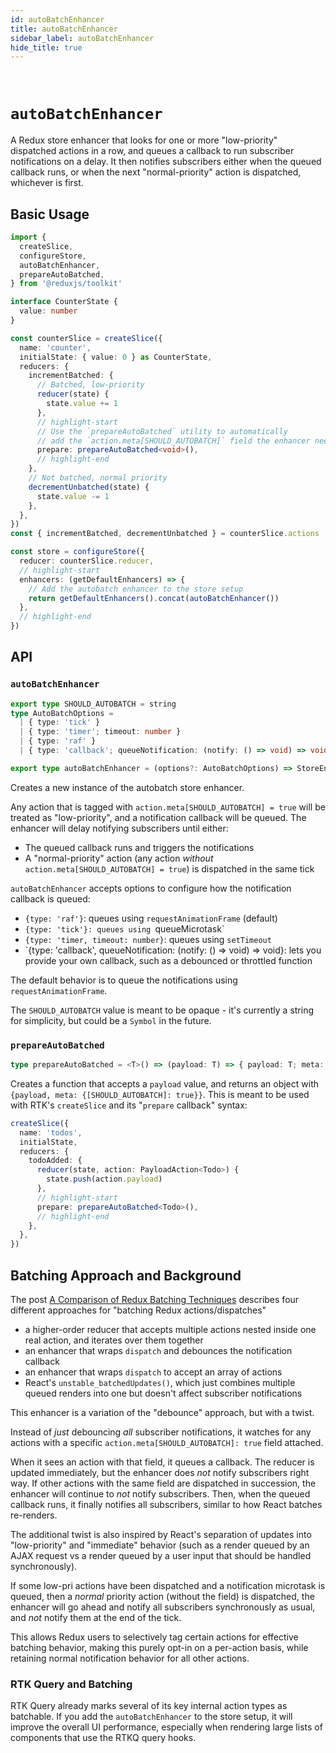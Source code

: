 ```yaml
---
id: autoBatchEnhancer
title: autoBatchEnhancer
sidebar_label: autoBatchEnhancer
hide_title: true
---
```


&nbsp;

# `autoBatchEnhancer`

A Redux store enhancer that looks for one or more "low-priority" dispatched actions in a row, and queues a callback to run subscriber notifications on a delay. It then notifies subscribers either when the queued callback runs, or when the next "normal-priority" action is dispatched, whichever is first.

## Basic Usage

```ts
import {
  createSlice,
  configureStore,
  autoBatchEnhancer,
  prepareAutoBatched,
} from '@reduxjs/toolkit'

interface CounterState {
  value: number
}

const counterSlice = createSlice({
  name: 'counter',
  initialState: { value: 0 } as CounterState,
  reducers: {
    incrementBatched: {
      // Batched, low-priority
      reducer(state) {
        state.value += 1
      },
      // highlight-start
      // Use the `prepareAutoBatched` utility to automatically
      // add the `action.meta[SHOULD_AUTOBATCH]` field the enhancer needs
      prepare: prepareAutoBatched<void>(),
      // highlight-end
    },
    // Not batched, normal priority
    decrementUnbatched(state) {
      state.value -= 1
    },
  },
})
const { incrementBatched, decrementUnbatched } = counterSlice.actions

const store = configureStore({
  reducer: counterSlice.reducer,
  // highlight-start
  enhancers: (getDefaultEnhancers) => {
    // Add the autobatch enhancer to the store setup
    return getDefaultEnhancers().concat(autoBatchEnhancer())
  },
  // highlight-end
})
```

## API

### `autoBatchEnhancer`

```ts title="autoBatchEnhancer signature" no-transpile
export type SHOULD_AUTOBATCH = string
type AutoBatchOptions =
  | { type: 'tick' }
  | { type: 'timer'; timeout: number }
  | { type: 'raf' }
  | { type: 'callback'; queueNotification: (notify: () => void) => void }

export type autoBatchEnhancer = (options?: AutoBatchOptions) => StoreEnhancer
```

Creates a new instance of the autobatch store enhancer.

Any action that is tagged with `action.meta[SHOULD_AUTOBATCH] = true` will be treated as "low-priority", and a notification callback will be queued. The enhancer will delay notifying subscribers until either:

- The queued callback runs and triggers the notifications
- A "normal-priority" action (any action _without_ `action.meta[SHOULD_AUTOBATCH] = true`) is dispatched in the same tick

`autoBatchEnhancer` accepts options to configure how the notification callback is queued:

- `{type: 'raf'}`: queues using `requestAnimationFrame` (default)
- `{type: 'tick'}: queues using `queueMicrotask`
- `{type: 'timer, timeout: number}`: queues using `setTimeout`
- `{type: 'callback', queueNotification: (notify: () => void) => void}: lets you provide your own callback, such as a debounced or throttled function

The default behavior is to queue the notifications using `requestAnimationFrame`.

The `SHOULD_AUTOBATCH` value is meant to be opaque - it's currently a string for simplicity, but could be a `Symbol` in the future.

### `prepareAutoBatched`

```ts title="prepareAutoBatched signature" no-transpile
type prepareAutoBatched = <T>() => (payload: T) => { payload: T; meta: unknown }
```

Creates a function that accepts a `payload` value, and returns an object with `{payload, meta: {[SHOULD_AUTOBATCH]: true}}`. This is meant to be used with RTK's `createSlice` and its "`prepare` callback" syntax:

```ts no-transpile
createSlice({
  name: 'todos',
  initialState,
  reducers: {
    todoAdded: {
      reducer(state, action: PayloadAction<Todo>) {
        state.push(action.payload)
      },
      // highlight-start
      prepare: prepareAutoBatched<Todo>(),
      // highlight-end
    },
  },
})
```

## Batching Approach and Background

The post [A Comparison of Redux Batching Techniques](https://blog.isquaredsoftware.com/2020/01/blogged-answers-redux-batching-techniques/) describes four different approaches for "batching Redux actions/dispatches"

- a higher-order reducer that accepts multiple actions nested inside one real action, and iterates over them together
- an enhancer that wraps `dispatch` and debounces the notification callback
- an enhancer that wraps `dispatch` to accept an array of actions
- React's `unstable_batchedUpdates()`, which just combines multiple queued renders into one but doesn't affect subscriber notifications

This enhancer is a variation of the "debounce" approach, but with a twist.

Instead of _just_ debouncing _all_ subscriber notifications, it watches for any actions with a specific `action.meta[SHOULD_AUTOBATCH]: true` field attached.

When it sees an action with that field, it queues a callback. The reducer is updated immediately, but the enhancer does _not_ notify subscribers right way. If other actions with the same field are dispatched in succession, the enhancer will continue to _not_ notify subscribers. Then, when the queued callback runs, it finally notifies all subscribers, similar to how React batches re-renders.

The additional twist is also inspired by React's separation of updates into "low-priority" and "immediate" behavior (such as a render queued by an AJAX request vs a render queued by a user input that should be handled synchronously).

If some low-pri actions have been dispatched and a notification microtask is queued, then a _normal_ priority action (without the field) is dispatched, the enhancer will go ahead and notify all subscribers synchronously as usual, and _not_ notify them at the end of the tick.

This allows Redux users to selectively tag certain actions for effective batching behavior, making this purely opt-in on a per-action basis, while retaining normal notification behavior for all other actions.

### RTK Query and Batching

RTK Query already marks several of its key internal action types as batchable. If you add the `autoBatchEnhancer` to the store setup, it will improve the overall UI performance, especially when rendering large lists of components that use the RTKQ query hooks.
